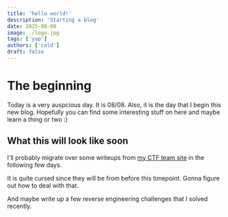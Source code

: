 ```yaml
---
title: 'hello world!'
description: 'Starting a blog'
date: 2025-08-08
image: ./logo.jpg
tags: ['yap']
authors: ['cold']
draft: false
---
```


# The beginning

Today is a very auspcious day. It is 08/08. Also, it is the day that I begin this new blog. Hopefully you can find some interesting stuff on here and maybe learn a thing or two :)

## What this will look like soon

I'll probably migrate over some writeups from [my CTF team site](https://bingchillingacademies.vercel.app) in the following few days.

It is quite cursed since they will be from before this timepoint. Gonna figure out how to deal with that.

And maybe write up a few reverse engineering challenges that I solved recently.
